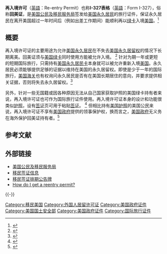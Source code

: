 {{Infobox identity document
| document_name       = 再入境许可
| image               = United States Travel Document Cover Page.jpg
| image2              = [[File:US_Re-entry_Permit_(USCIS_I-327).jpg|150px]]
| image_caption       = 回美证封面
| image_caption2       = 个人信息页样本
| date_first_issued   = 
| using_jurisdiction  = [[美国公民及移民服务局|美国公民及移民服务局]]
| valid_jurisdictions = 
| document_type       = [[旅行证件|旅行证件]]
| purpose             = 再入境用身份证明
| eligibility         = [[美国永久居民|美国永久居民]]
| expiration          = 通常为2年
}}

'''再入境许可'''（[[英语|英語]]：<span lang="en-us" dir="ltr">Re-entry Permit</span>）也称'''I-327表格'''（[[英语|英語]]：<span lang="en-us" dir="ltr">Form I-327</span>），俗称'''回美证'''，是[[美国公民及移民服务局|美国公民及移民服务局]]签发给[[美国永久居民|美国永久居民]]的旅行证件，保证永久居民在离开美国超过一年时间后（例如出差工作期间）能顺利再以[[绿卡|绿卡]]入境[[美国|美国]]。<ref>{{cite web |title=I-131, Application for Travel Document |url=https://www.uscis.gov/i-131 |publisher=USCIS |access-date=2021-01-16 |archive-date=2016-11-18 |archive-url=https://web.archive.org/web/20161118124654/https://www.uscis.gov/i-131 }}</ref>

== 概要 ==

再入境许可证的主要用途为允许[[美国永久居民|美国永久居民]]在不失去[[永久居留權|美国永久居留权]]的情况下长期离美。回美证须与[[绿卡|美国绿卡]]同时使用方能被允许入境。 <ref>{{cite web |title=How do I get a reentry permit? |url=https://www.uscis.gov/sites/default/files/document/guides/B5en.pdf |publisher=USCIS |access-date=2021-01-16 |archive-date=2020-12-02 |archive-url=https://web.archive.org/web/20201202125833/https://www.uscis.gov/sites/default/files/document/guides/B5en.pdf }}</ref>  针对为期一年或更短的短期国际旅行，只需持有[[美国永久居民卡|美国永久居民卡]]本身就可以被允许重新入境[[美国|美国]]。永久居民必须能够提供足够的证据以维持在美国的永久居留权。即使是少于一年的国际旅行，[[美国海关|美国海关]]也有权询问永久居民是否有在美国长期居住的意向，并要求提供相关证据，否则将失去永久居留权。<ref>{{cite web |title=U.S. re-entry permit |url=https://en.wikipedia.org/wiki/Travel_document |website=英文维基百科 |access-date=2021-01-16 |archive-date=2021-02-10 |archive-url=https://web.archive.org/web/20210210172526/https://en.wikipedia.org/wiki/Travel_document }}</ref>

另外，针对一些无国籍或因各种原因无法从自己国家获取护照的美国绿卡持有者来说，再入境许可证也可作为国际旅行证件使用。再入境许可证本身的设计和功能很类似[[护照|护照]]，设有[[签证|签证]]页可用于粘贴[[签证|签证]]。 <ref>{{cite web |title=如何申请回美证（Reentry Permit） |url=https://www.yibababa.com/archives/2535 |website=美国1888资讯网 |access-date=2021-01-16 |archive-date=2019-12-06 |archive-url=https://web.archive.org/web/20191206185535/https://www.yibababa.com/archives/2535 }}</ref>  但相比持有[[美国护照|美国护照]]的美国公民来说，再入境许可证不享有[[美国政府|美国政府]]提供的领事保护权，换而言之，[[美国政府|美国政府]]无义务在海外保护回美证持有者。<ref>{{cite web |author1=天天都有新鲜事 |title=「回美证Re-entry Permit」是你的必备文档！ |url=https://www.guruin.com/articles/2671 |publisher=咕噜美国通 |access-date=2021-01-16 |archive-date=2020-10-23 |archive-url=https://web.archive.org/web/20201023111030/https://www.guruin.com/articles/2671 }}</ref>

== 参考文献 ==
{{RefFoot}}{{Reflist|2}}
{{DEFAULTSORT:T}}


== 外部链接 ==
* [https://www.uscis.gov/ 美国公民及移民服务局] {{Wayback|url=https://www.uscis.gov/ |date=20201015175406 }}
* [http://www.ustraveldocs.com/cn_zh/cn-iv-visaapplyinfo.asp 移民签证信息] {{Wayback|url=http://www.ustraveldocs.com/cn_zh/cn-iv-visaapplyinfo.asp |date=20201130140145 }}
* [https://travel.state.gov/content/visas/en/law-and-policy/bulletin.html 移民签证排期公告牌] {{Wayback|url=https://travel.state.gov/content/visas/en/law-and-policy/bulletin.html |date=20170118225214 }}
* [https://www.uscis.gov/sites/default/files/USCIS/Resources/B5en.pdf How do I get a reentry permit?] {{Wayback|url=https://www.uscis.gov/sites/default/files/USCIS/Resources/B5en.pdf |date=20200314131746 }}

{{-}}
{{美国签证}}

[[Category:移民美国|Category:移民美国]]
[[Category:外国人居留许可证|Category:外国人居留许可证]]
[[Category:美国政府证件|Category:美国政府证件]]
[[Category:美国国土安全部|Category:美国国土安全部]]
[[Category:美国政府证件|Category:美国政府证件]]
[[Category:国际旅行证件|Category:国际旅行证件]]